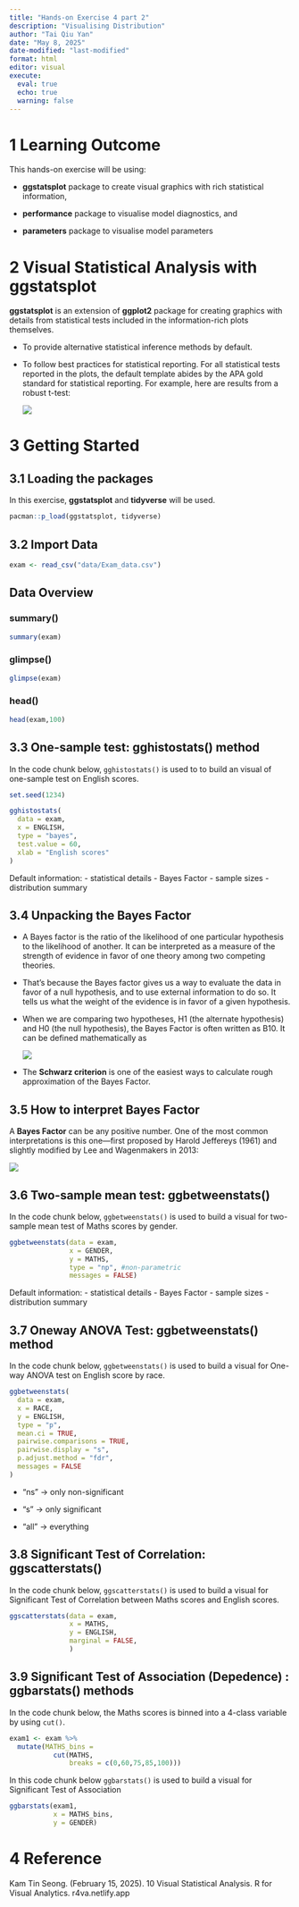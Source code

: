 ```yaml
---
title: "Hands-on Exercise 4 part 2"
description: "Visualising Distribution"
author: "Tai Qiu Yan"
date: "May 8, 2025"
date-modified: "last-modified"
format: html
editor: visual
execute:
  eval: true
  echo: true
  warning: false
---
```


# 1 Learning Outcome

This hands-on exercise will be using:

-   **ggstatsplot** package to create visual graphics with rich statistical information,

-   **performance** package to visualise model diagnostics, and

-   **parameters** package to visualise model parameters

# 2 Visual Statistical Analysis with ggstatsplot

**ggstatsplot** is an extension of **ggplot2** package for creating graphics with details from statistical tests included in the information-rich plots themselves.

-   To provide alternative statistical inference methods by default.

-   To follow best practices for statistical reporting. For all statistical tests reported in the plots, the default template abides by the APA gold standard for statistical reporting. For example, here are results from a robust t-test:

    ![](images/clipboard-2700632607.png)

# 3 Getting Started

## 3.1 Loading the packages

In this exercise, **ggstatsplot** and **tidyverse** will be used.

```r
pacman::p_load(ggstatsplot, tidyverse)
```

## 3.2 Import Data

```r
exam <- read_csv("data/Exam_data.csv")
```

## Data Overview

### summary()

```r
summary(exam)
```

### glimpse()

```r
glimpse(exam)
```

### head()

```r
head(exam,100)
```

## 3.3 One-sample test: gghistostats() method

In the code chunk below, `gghistostats()` is used to to build an visual of one-sample test on English scores.

```r
set.seed(1234)

gghistostats(
  data = exam,
  x = ENGLISH,
  type = "bayes",
  test.value = 60,
  xlab = "English scores"
)
```

Default information: - statistical details - Bayes Factor - sample sizes - distribution summary

## 3.4 Unpacking the Bayes Factor

-   A Bayes factor is the ratio of the likelihood of one particular hypothesis to the likelihood of another. It can be interpreted as a measure of the strength of evidence in favor of one theory among two competing theories.

-   That’s because the Bayes factor gives us a way to evaluate the data in favor of a null hypothesis, and to use external information to do so. It tells us what the weight of the evidence is in favor of a given hypothesis.

-   When we are comparing two hypotheses, H1 (the alternate hypothesis) and H0 (the null hypothesis), the Bayes Factor is often written as B10. It can be defined mathematically as

    ![](images/clipboard-3746495706.png)

-   The **Schwarz criterion** is one of the easiest ways to calculate rough approximation of the Bayes Factor.

## 3.5 How to interpret Bayes Factor

A **Bayes Factor** can be any positive number. One of the most common interpretations is this one—first proposed by Harold Jeffereys (1961) and slightly modified by Lee and Wagenmakers in 2013:

![](images/clipboard-914047291.png)

## 3.6 Two-sample mean test: ggbetweenstats()

In the code chunk below, `ggbetweenstats()` is used to build a visual for two-sample mean test of Maths scores by gender.

```r
ggbetweenstats(data = exam,
               x = GENDER,
               y = MATHS,
               type = "np", #non-parametric
               messages = FALSE)
```

Default information: - statistical details - Bayes Factor - sample sizes - distribution summary

## 3.7 Oneway ANOVA Test: ggbetweenstats() method

In the code chunk below, `ggbetweenstats()` is used to build a visual for One-way ANOVA test on English score by race.

```r
ggbetweenstats(
  data = exam,
  x = RACE, 
  y = ENGLISH,
  type = "p",
  mean.ci = TRUE, 
  pairwise.comparisons = TRUE, 
  pairwise.display = "s",
  p.adjust.method = "fdr",
  messages = FALSE
)
```

-   “ns” → only non-significant

-   “s” → only significant

-   “all” → everything

## 3.8 Significant Test of Correlation: ggscatterstats()

In the code chunk below, `ggscatterstats()` is used to build a visual for Significant Test of Correlation between Maths scores and English scores.

```r
ggscatterstats(data = exam,
               x = MATHS,
               y = ENGLISH,
               marginal = FALSE,
               )
```

## 3.9 Significant Test of Association (Depedence) : ggbarstats() methods

In the code chunk below, the Maths scores is binned into a 4-class variable by using `cut()`.

```r
exam1 <- exam %>%
  mutate(MATHS_bins =
           cut(MATHS,
               breaks = c(0,60,75,85,100)))
```

In this code chunk below `ggbarstats()` is used to build a visual for Significant Test of Association

```r
ggbarstats(exam1,
           x = MATHS_bins,
           y = GENDER)
```
# 4 Reference

Kam Tin Seong. (February 15, 2025). 10 Visual Statistical Analysis. R for Visual Analytics. r4va.netlify.app